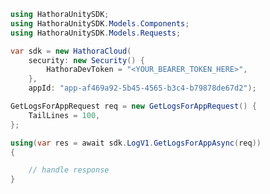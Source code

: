 ```csharp GetLogsForApp.cs
using HathoraUnitySDK;
using HathoraUnitySDK.Models.Components;
using HathoraUnitySDK.Models.Requests;

var sdk = new HathoraCloud(
    security: new Security() {
        HathoraDevToken = "<YOUR_BEARER_TOKEN_HERE>",
    },
    appId: "app-af469a92-5b45-4565-b3c4-b79878de67d2");

GetLogsForAppRequest req = new GetLogsForAppRequest() {
    TailLines = 100,
};

using(var res = await sdk.LogV1.GetLogsForAppAsync(req))
{

    // handle response
}
```

